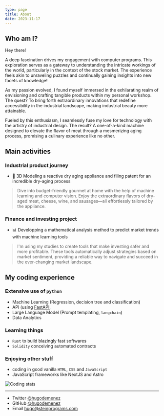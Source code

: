 ```yaml
---
type: page
title: About
date: 2023-11-17
---
```


## Who am I?

Hey there! 

A deep fascination drives my engagement with computer programs.
This exploration serves as a gateway to understanding the intricate workings of the world, particularly in the context of the stock market.
The experience feels akin to unraveling puzzles and continually gaining insights into new facets of knowledge!

As my passion evolved, I found myself immersed in the exhilarating realm of envisioning and crafting tangible products within my personal workshop. The quest? To bring forth extraordinary innovations that redefine accessibility in the industrial landscape, making industrial beauty more attainable.

Fueled by this enthusiasm, I seamlessly fuse my love for technology with the artistry of industrial design. The result? A one-of-a-kind machine designed to elevate the flavor of meat through a mesmerizing aging process, promising a culinary experience like no other.

## Main activities
 
### Industrial product journey
* 🚀 3D Modeling a reactive dry aging appliance and filing patent for an incredible dry-aging process

> Dive into budget-friendly gourmet at home with the help of machine learning and computer vision. Enjoy the extraordinary flavors of dry-aged meat, cheese, wine, and sausages—all effortlessly tailored by the appliance.

### Finance and investing project
* 📊 Developping a mathematical analysis method to predict market trends with machine learning tools

> I'm using my studies to create tools that make investing safer and more profitable. These tools automatically adjust strategies based on market sentiment, providing a reliable way to navigate and succeed in the ever-changing market landscape.

## My coding experience

### Extensive use of `python` 

* Machine Learning (Regression, decision tree and classification)
* API (using [FastAPI](https://fastapi.tiangolo.com),
* Large Language Model (Prompt templating, `langchain`)
* Data Analytics

### Learning things

* `Rust` to build blazingly fast softwares
* `Solidity` conceiving automated contracts

### Enjoying other stuff

* coding in good vanilla `HTML`, `CSS` and `JavaScript` 
* JavaScript frameworks like NextJS and Astro


![Coding stats](https://raw.githubusercontent.com/hugodemenez/hugodemenez/cf094609192b85dfab37371478e9f037883b47e1/metrics.plugin.wakatime.svg)

---

- Twitter [@hugodemenez](https://twitter.com/hugodemenez)
- GitHub [@hugodemenez](https://github.com/hugodemenez)
- Email hugo@steinprograms.com
